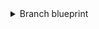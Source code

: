<details>
<summary>Branch blueprint</summary>

```json showLineNumbers
{
  "identifier": "branch_protection",
  "title": "Branch",
  "icon": "Microservice",
  "schema": {
    "properties": {
      "require_approval_count": {
        "title": "Require approvals",
        "type": "number",
        "icon": "DefaultProperty",
        "description": "Specifies the number of approvals required before merging a pull request."
      },
      "is_protected": {
        "title": "Is branch protected",
        "type": "boolean",
        "icon": "DefaultProperty",
        "description": "Indicates whether the branch is protected, enforcing certain rules before changes can be merged."

      },
      "require_code_owner_review": {
        "title": "Require code owner review",
        "type": "boolean",
        "icon": "DefaultProperty",
        "description": "Requires review from code owners before a pull request can be merged."

      },
      "allow_deletions": {
        "title": "Allow deletions",
        "type": "boolean",
        "icon": "DefaultProperty",
        "description": "Allows users with bypass permissions to delete matching references in the branch."

      },
      "allow_force_pushes": {
        "title": "Allow force pushes",
        "type": "boolean",
        "icon": "DefaultProperty",
        "description": "Permits users with push access to force push changes to the branch"

      },
      "url": {
        "title": "Branch url",
        "type": "string",
        "format": "url",
        "description": "URL of the branch in the repository."
      },
      "require_signed_commits": {
        "title": "Require signed commits",
        "type": "boolean",
        "icon": "DefaultProperty",
        "description": "Ensures that commits pushed to the branch are signed."
      },
      "require_linear_history": {
        "title": "Require linear history",
        "type": "boolean",
        "icon": "DefaultProperty",
        "description": "Enforces a linear history in the branch by preventing merge commits."
      },
      "restrict_creations": {
        "title": "Restrict creations",
        "type": "boolean",
        "icon": "DefaultProperty",
        "description": "Restricts the creation of matching references in the branch, allowing only users with bypass permissions."
      },
      "restrict_updates": {
        "title": "Restrict updates",
        "type": "boolean",
        "icon": "DefaultProperty",
        "description": "Prevents updates to matching references in the branch, limiting changes to users with bypass permissions."
      },
      "require_conversation_resolution": {
        "title": "Require conversation resolution",
        "type": "boolean",
        "icon": "DefaultProperty",
        "description": "Ensures that all comments and conversations are resolved before merging a pull request."
      },
      "lock_branch": {
        "title": "Lock branch",
        "type": "boolean",
        "icon": "DefaultProperty",
        "description": "Locks the branch, preventing any changes from being made unless explicitly unlocked."

      },
      "block_force_pushes": {
        "title": "Block force pushes",
        "type": "boolean",
        "icon": "DefaultProperty",
        "description": "Prevent users with push access from force pushing to refs"
      }
    },
    "required": []
  },
  "mirrorProperties": {},
  "calculationProperties": {},
  "aggregationProperties": {},
  "relations": {
    "repository": {
      "title": "Repository",
      "target": "service",
      "required": false,
      "many": true
    }
  }
}
```

</details>

